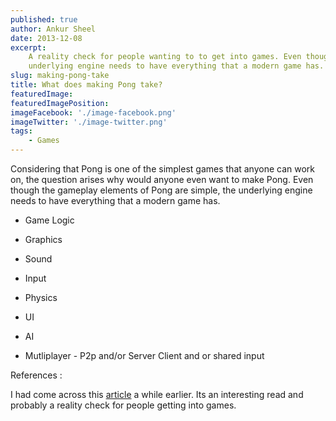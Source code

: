 ```yaml
---
published: true
author: Ankur Sheel
date: 2013-12-08
excerpt:
    A reality check for people wanting to to get into games. Even though the gameplay elements of Pong are simple, the
    underlying engine needs to have everything that a modern game has.
slug: making-pong-take
title: What does making Pong take?
featuredImage:
featuredImagePosition:
imageFacebook: './image-facebook.png'
imageTwitter: './image-twitter.png'
tags:
    - Games
---
```


Considering that Pong is one of the simplest games that anyone can work on, the question arises why would anyone even
want to make Pong. Even though the gameplay elements of Pong are simple, the underlying engine needs to have everything
that a modern game has.

-   Game Logic

-   Graphics

-   Sound

-   Input

-   Physics

-   UI

-   AI

-   Mutliplayer - P2p and/or Server Client and or shared input

References :

I had come across this [article](http://tinodidriksen.com/2003/05/06/but-can-you-make-pong/) a while earlier. Its an
interesting read and probably a reality check for people getting into games.
